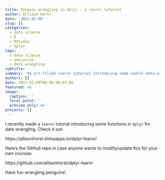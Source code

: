 ```yaml
---
title: Penguin wrangling in dplyr - a learnr tutorial
author: Allison Horst
date: '2021-02-08'
slug: []
categories:
  - data science
  - R
  - RStudio
  - dplyr
tags:
  - data science
  - education
  - data wrangling
subtitle: 
summary: 'An art-filled learnr tutorial introducing some useful data wrangling functions in dplyr (part of the tidyverse)'
authors: []
date: 2021-02-09T00:00:00-07:00
featured: no
image:
  caption: ''
  focal_point: ''
  preview_only: no
projects: []
---
```


I recently made a `learnr` tutorial introducing some functions in `dplyr` for data wrangling. Check it out: 

https://allisonhorst.shinyapps.io/dplyr-learnr/

Here's the GitHub repo in case anyone wants to modify/update this for your own courses: 

https://github.com/allisonhorst/dplyr-learnr

Have fun wrangling penguins! 
